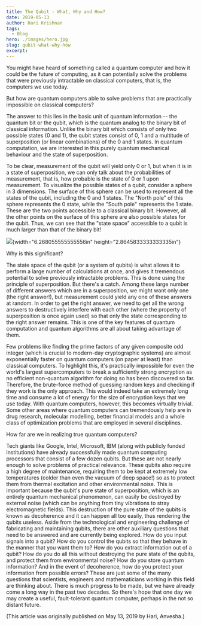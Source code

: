 ```yaml
---
title: The Qubit - What, Why and How?
date: 2019-05-13
author: Hari Krishnan
tags:
  - Blog
hero: ./images/hero.jpg
slug: qubit-what-why-how
excerpt:
---
```

You might have heard of something called a quantum computer and how it
could be the future of computing, as it can potentially solve the
problems that were previously intractable on classical computers, that
is, the computers we use today.

But how are quantum computers able to solve problems that are
practically impossible on classical computers?

The answer to this lies in the basic unit of quantum information -- the
quantum bit or the qubit, which is the quantum analog to the binary bit
of classical information. Unlike the binary bit which consists of only
two possible states (0 and 1), the qubit states consist of 0, 1 and a
multitude of superposition (or linear combinations) of the 0 and 1
states. In quantum computation, we are interested in this purely quantum
mechanical behaviour and the state of superposition.

To be clear, measurement of the qubit will yield only 0 or 1, but when
it is in a state of superposition, we can only talk about the
probabilities of measurement, that is, how probable is the state of 0 or
1 upon measurement. To visualize the possible states of a qubit,
consider a sphere in 3 dimensions. The surface of this sphere can be
used to represent all the states of the qubit, including the 0 and 1
states. The "North pole" of this sphere represents the 0 state, while
the "South pole" represents the 1 state. These are the two points
accessible to a classical binary bit. However, all the other points on
the surface of this sphere are also possible states for the qubit. Thus,
we can see that the "state space" accessible to a qubit is much larger
than that of the binary bit!

![](media/image1.JPG){width="6.268055555555556in"
height="2.8645833333333335in"}

Why is this significant?

The state space of the qubit (or a system of qubits) is what allows it
to perform a large number of calculations at once, and gives it
tremendous potential to solve previously intractable problems. This is
done using the principle of superposition. But there's a catch. Among
these large number of different answers which are in a superposition, we
might want only one (the right answer!), but measurement could yield any
one of these answers at random. In order to get the right answer, we
need to get all the wrong answers to destructively interfere with each
other (where the property of superposition is once again used) so that
only the state corresponding to the right answer remains. This is one of
the key features of quantum computation and quantum algorithms are all
about taking advantage of them.

Few problems like finding the prime factors of any given composite odd
integer (which is crucial to modern-day cryptographic systems) are
almost exponentially faster on quantum computers (on paper at least)
than classical computers. To highlight this, it's practically impossible
for even the world's largest supercomputers to break a sufficiently
strong encryption as no efficient non-quantum algorithm for doing so has
been discovered so far. Therefore, the brute-force method of guessing
random keys and checking if they work is the only approach. This would
indeed take an extremely long time and consume a lot of energy for the
size of encryption keys that we use today. With quantum computers,
however, this becomes virtually trivial. Some other areas where quantum
computers can tremendously help are in drug research, molecular
modelling, better financial models and a whole class of optimization
problems that are employed in several disciplines.

How far are we in realizing true quantum computers?

Tech giants like Google, Intel, Microsoft, IBM (along with publicly
funded institutions) have already successfully made quantum computing
processors that consist of a few dozen qubits. But these are not nearly
enough to solve problems of practical relevance. These qubits also
require a high degree of maintenance, requiring them to be kept at
extremely low temperatures (colder than even the vacuum of deep space!)
so as to protect them from thermal excitation and other environmental
noise. This is important because the qubit's pure state of
superposition, which is an entirely quantum mechanical phenomenon, can
easily be destroyed by external noise (which can be anything from tiny
vibrations to stray electromagnetic fields). This destruction of the
pure state of the qubits is known as decoherence and it can happen all
too easily, thus rendering the qubits useless. Aside from the
technological and engineering challenge of fabricating and maintaining
qubits, there are other auxiliary questions that need to be answered and
are currently being explored. How do you input signals into a qubit? How
do you control the qubits so that they behave in the manner that you
want them to? How do you extract information out of a qubit? How do you
do all this without destroying the pure state of the qubits, and protect
them from environmental noise? How do you store quantum information? And
in the event of decoherence, how do you protect your information from
possible errors? These are just some of the many questions that
scientists, engineers and mathematicians working in this field are
thinking about. There is much progress to be made, but we have already
come a long way in the past two decades. So there's hope that one day we
may create a useful, fault-tolerant quantum computer, perhaps in the not
so distant future.

(This article was originally published on May 13, 2019 by Hari,
Anvesha.)
